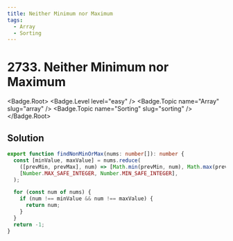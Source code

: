 ```yaml
---
title: Neither Minimum nor Maximum
tags:
  - Array
  - Sorting
---
```


# 2733. Neither Minimum nor Maximum

<Badge.Root>
  <Badge.Level level="easy" />
  <Badge.Topic name="Array" slug="array" />
  <Badge.Topic name="Sorting" slug="sorting" />
</Badge.Root>

## Solution

```typescript filename="solution.ts" copy
export function findNonMinOrMax(nums: number[]): number {
  const [minValue, maxValue] = nums.reduce(
    ([prevMin, prevMax], num) => [Math.min(prevMin, num), Math.max(prevMax, num)],
    [Number.MAX_SAFE_INTEGER, Number.MIN_SAFE_INTEGER],
  );

  for (const num of nums) {
    if (num !== minValue && num !== maxValue) {
      return num;
    }
  }
  return -1;
}
```

<ProblemLink
  codingSite="leetcode"
  href="https://leetcode.com/problems/neither-minimum-nor-maximum"
  title="Neither Minimum nor Maximum"
/>
